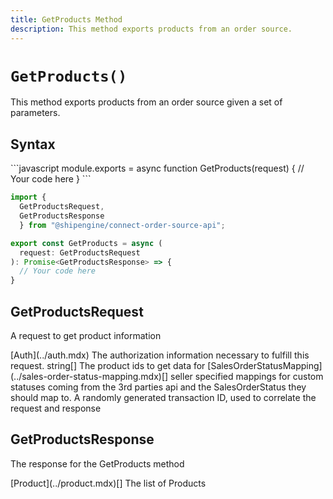 ```yaml
---
title: GetProducts Method
description: This method exports products from an order source.
---
```


`GetProducts()`
===========================
This method exports products from an order source given a set of parameters.


Syntax
-----------------------------------------------
<CodeWrapper>
```javascript
module.exports = async function GetProducts(request) {
  // Your code here
}
```

```typescript
import {
  GetProductsRequest,
  GetProductsResponse
  } from "@shipengine/connect-order-source-api";

export const GetProducts = async (
  request: GetProductsRequest
): Promise<GetProductsResponse> => {
  // Your code here
}
```
</CodeWrapper>

GetProductsRequest
----
A request to get product information

<Reference>
  <Field name="auth" nullable={false}>
    <Type>
      [Auth](../auth.mdx)
    </Type>
    <Description>
      The authorization information necessary to fulfill this request.
    </Description>
  </Field>
  <Field name="product_ids" nullable={true}>
    <Type>
      string[]
    </Type>
    <Description>
      The product ids to get data for
    </Description>
  </Field>
  <Field name="sales_order_status_mapping" nullable={false}>
    <Type>
      [SalesOrderStatusMapping](../sales-order-status-mapping.mdx)[]
    </Type>
    <Description>
      seller specified mappings for custom statuses coming from the 3rd parties api and the SalesOrderStatus they should map to.
    </Description>
  </Field>
  <Field name="transaction_id" type="string" nullable={false}>
    <Description>
      A randomly generated transaction ID, used to correlate the request and response
    </Description>
  </Field>
</Reference>

GetProductsResponse
----
The response for the GetProducts method

<Reference>
  <Field name="products" nullable={false}>
    <Type>
      [Product](../product.mdx)[]
    </Type>
    <Description>
      The list of Products
    </Description>
  </Field>
</Reference>
